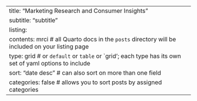 ---
title: "Marketing Research and Consumer Insights"
subtitle: "subtitle"
listing: 
  contents: mrci # all Quarto docs in the `posts` directory will be included on your listing page
  type: grid # or `default` or `table` or `grid'; each type has its own set of yaml options to include
  sort: "date desc" # can also sort on more than one field
  categories: false # allows you to sort posts by assigned categories 
---